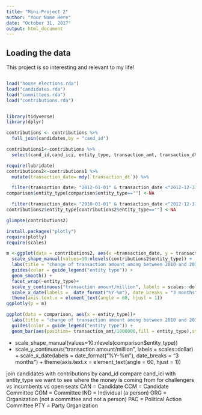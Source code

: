 ```yaml
---
title: "Mini-Project 2"
author: "Your Name Here"
date: "October 31, 2017"
output: html_document
---
```



## Loading the data

This project is so interesting and relevant to my life!

```r

```

```r
load("house_elections.rda")
load("candidates.rda")
load("committees.rda")
load("contributions.rda")


library(tidyverse)
library(dplyr)

contributions <- contributions %>%
  full_join(candidates,by = "cand_id")

contributions1<-contributions %>% 
  select(cand_id,cand_ici, entity_type, transaction_amt, transaction_dt)

require(lubridate)
contributions2<-contributions1 %>%
  mutate(transaction_date= mdy(`transaction_dt`)) %>%

  filter(transaction_date> "2012-01-01" & transaction_date <"2012-12-31")
comparison$entity_type[comparison$entity_type==""] <-NA

  filter(transaction_date> "2010-01-01" & transaction_date <"2012-12-31")
contributions2$entity_type[contributions2$entity_type==""] <-NA

glimpse(contributions2)

install.packages("plotly")
require(plotly)
require(scales)
```

```r
m <-ggplot(data = contributions2, aes(x =transaction_date, y = transaction_amt/1000000, color = entity_type, shape = entity_type)) +  
  scale_shape_manual(values=10:nlevels(contributions2$entity_type)) + 
  labs(title = "change of transaction amount among between 2010 and 2012 on different entity type")+
  guides(color = guide_legend("entity type")) +
  geom_smooth() +
  facet_wrap(~entity_type)+
  scale_y_continuous("transaction amount/million", labels = scales::dollar) +
  scale_x_date(labels =  date_format("%Y-%m"), date_breaks = "3 months") + 
  theme(axis.text.x = element_text(angle = 60, hjust = 1))
ggplotly(p = m)
```


```r
ggplot(data = comparison, aes(x = entity_type))+ 
  labs(title = "change of transaction amount among between 2010 and 2012 on different entity type")+
  guides(color = guide_legend("entity type")) +
  geom_bar(aes(position= transaction_amt/1000000,fill = entity_type),stats="identity")
```
 +  
  scale_shape_manual(values=10:nlevels(comparison$entity_type)) 
 +
  scale_y_continuous("transaction amount/million", labels = scales::dollar) +
  scale_x_date(labels =  date_format("%Y-%m"), date_breaks = "3 months") + 
  theme(axis.text.x = element_text(angle = 60, hjust = 1))





join candidates with contributions by cand_id
compare cand_ici with entity_type
we want to see where the money is coming from for challengers vs incumbents vs open seats CAN = Candidate
CCM = Candidate Committee
COM = Committee
IND = Individual (a person)
ORG = Organization (not a committee and not a person)
PAC = Political Action Committee
PTY = Party Organization


